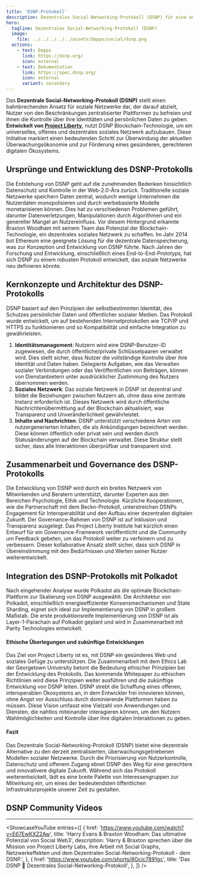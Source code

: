 ```yaml
---
title: 'DSNP-Protokoll'
description: Dezentrales Social-Networking-Protokoll (DSNP) für eine neue Ära sozialer Medien
hero:
  tagline: Dezentrales Social-Networking-Protokoll (DSNP)
  image: 
    file: ../../../../../assets/dapps/social/dsnp.png
  actions:
    - text: Dapps
      link: https://dsnp.org/
      icon: external
    - text: Dokumentation
      link: https://spec.dsnp.org/
      icon: external
      variant: secondary
---
```



Das **Dezentrale Social-Networking-Protokoll (DSNP)** stellt einen bahnbrechenden Ansatz für soziale Netzwerke dar, der darauf abzielt, Nutzer von den Beschränkungen zentralisierter Plattformen zu befreien und ihnen die Kontrolle über ihre Identitäten und persönlichen Daten zu geben. **Entwickelt von [Project Liberty](/club/orgs/software/project-liberty/)**, nutzt DSNP Blockchain-Technologie, um ein universelles, offenes und dezentrales soziales Netzwerk aufzubauen. Diese Initiative markiert einen bedeutenden Schritt zur Überwindung der aktuellen Überwachungsökonomie und zur Förderung eines gesünderen, gerechteren digitalen Ökosystems.

## Ursprünge und Entwicklung des DSNP-Protokolls
Die Entstehung von DSNP geht auf die zunehmenden Bedenken hinsichtlich Datenschutz und Kontrolle in der Web-2.0-Ära zurück. Traditionelle soziale Netzwerke speichern Daten zentral, wodurch wenige Unternehmen die Nutzerdaten monopolisieren und durch werbebasierte Modelle monetarisieren können. Dies hat zu verschiedenen Problemen geführt, darunter Datenverletzungen, Manipulationen durch Algorithmen und ein genereller Mangel an Nutzereinfluss.
Vor diesem Hintergrund erkannte Braxton Woodham mit seinem Team das Potenzial der Blockchain-Technologie, ein dezentrales soziales Netzwerk zu schaffen. Im Jahr 2014 bot Ethereum eine geeignete Lösung für die dezentrale Datenspeicherung, was zur Konzeption und Entwicklung von DSNP führte. Nach Jahren der Forschung und Entwicklung, einschließlich eines End-to-End-Prototyps, hat sich DSNP zu einem robusten Protokoll entwickelt, das soziale Netzwerke neu definieren könnte.

## Kernkonzepte und Architektur des DSNP-Protokolls
DSNP basiert auf den Prinzipien der selbstbestimmten Identität, des Schutzes persönlicher Daten und öffentlicher sozialer Medien. Das Protokoll wurde entwickelt, um auf bestehenden Internetprotokollen wie TCP/IP und HTTPS zu funktionieren und so Kompatibilität und einfache Integration zu gewährleisten.
1. **Identitätsmanagement**: Nutzern wird eine DSNP-Benutzer-ID zugewiesen, die durch öffentliche/private Schlüsselpaaren verwaltet wird. Dies stellt sicher, dass Nutzer die vollständige Kontrolle über ihre Identität und Daten haben. Delegierte Aufgaben, wie das Verwalten sozialer Verbindungen oder das Veröffentlichen von Beiträgen, können von Dienstanbietern unter ausdrücklicher Zustimmung des Nutzers übernommen werden.
2. **Soziales Netzwerk**: Das soziale Netzwerk in DSNP ist dezentral und bildet die Beziehungen zwischen Nutzern ab, ohne dass eine zentrale Instanz erforderlich ist. Dieses Netzwerk wird durch öffentliche Nachrichtenübermittlung auf der Blockchain aktualisiert, was Transparenz und Unveränderlichkeit gewährleistet.
3. **Inhalte und Nachrichten**: DSNP unterstützt verschiedene Arten von nutzergenerierten Inhalten, die als Ankündigungen bezeichnet werden. Diese können öffentlich oder privat sein und werden durch Statusänderungen auf der Blockchain verwaltet. Diese Struktur stellt sicher, dass alle Interaktionen überprüfbar und transparent sind.

## Zusammenarbeit und Governance des DSNP-Protokolls
Die Entwicklung von DSNP wird durch ein breites Netzwerk von Mitwirkenden und Beratern unterstützt, darunter Experten aus den Bereichen Psychologie, Ethik und Technologie. Kürzliche Kooperationen, wie die Partnerschaft mit dem Beckn-Protokoll, unterstreichen DSNPs Engagement für Interoperabilität und den Aufbau einer dezentralen digitalen Zukunft.
Der Governance-Rahmen von DSNP ist auf Inklusion und Transparenz ausgelegt. Das Project Liberty Institute hat kürzlich einen Entwurf für ein Governance-Framework veröffentlicht und die Community um Feedback gebeten, um das Protokoll weiter zu verfeinern und zu verbessern. Dieser kollaborative Ansatz stellt sicher, dass sich DSNP in Übereinstimmung mit den Bedürfnissen und Werten seiner Nutzer weiterentwickelt.

## Integration des DSNP-Protokolls mit Polkadot
Nach eingehender Analyse wurde Polkadot als die optimale Blockchain-Plattform zur Skalierung von DSNP ausgewählt. Die Architektur von Polkadot, einschließlich energieeffizienter Konsensmechanismen und State Sharding, eignet sich ideal zur Implementierung von DSNP in großem Maßstab. Die erste produktionsreife Implementierung von DSNP ist als Layer-1-Parachain auf Polkadot geplant und wird in Zusammenarbeit mit Parity Technologies entwickelt.

#### Ethische Überlegungen und zukünftige Entwicklungen
Das Ziel von Project Liberty ist es, mit DSNP ein gesünderes Web und soziales Gefüge zu unterstützen. Die Zusammenarbeit mit dem Ethics Lab der Georgetown University betont die Bedeutung ethischer Prinzipien bei der Entwicklung des Protokolls. Das kommende Whitepaper zu ethischen Richtlinien wird diese Prinzipien weiter ausführen und die zukünftige Entwicklung von DSNP leiten.
DSNP strebt die Schaffung eines offenen, interoperablen Ökosystems an, in dem Entwickler frei innovieren können, ohne Angst vor Ausschluss durch dominierende Plattformen haben zu müssen. Diese Vision umfasst eine Vielzahl von Anwendungen und Diensten, die nahtlos miteinander interagieren können, um den Nutzern Wahlmöglichkeiten und Kontrolle über ihre digitalen Interaktionen zu geben.

#### Fazit
Das Dezentrale Social-Networking-Protokoll (DSNP) bietet eine dezentrale Alternative zu den derzeit zentralisierten, überwachungsgetriebenen Modellen sozialer Netzwerke. Durch die Priorisierung von Nutzerkontrolle, Datenschutz und offenem Zugang ebnet DSNP den Weg für eine gerechtere und innovativere digitale Zukunft. Während sich das Protokoll weiterentwickelt, lädt es eine breite Palette von Interessengruppen zur Mitwirkung ein, um eines der bedeutendsten öffentlichen Infrastrukturprojekte unserer Zeit zu gestalten.

## DSNP Community Videos
------------
<ShowcaseYouTube
  entries={[
        {
        href: 'https://www.youtube.com/watch?v=E67EwKXZ2Aw',
      title: 'Harry Evans & Braxton Woodham: Das ultimative Potenzial von Social Web3',
      description: 'Harry & Braxton sprechen über die Mission von Project Liberty Labs, ihre Arbeit mit Social Graphs, Netzwerkeffekten und dem Dezentralen Social-Networking-Protokoll - dem DSNP.',
    },
            {
        href: 'https://www.youtube.com/shorts/8Ocic7891gc',
      title: 'Das DSNP 🤝 Dezentrales Social-Networking-Protokoll',
    },
  ]} />
